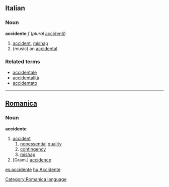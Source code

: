 ==Italian==
===Noun===
'''accidente''' ''f'' (''plural'' [[accidenti]])
# [[accident]], [[mishap]]
# (music) an [[accidental]]

===Related terms===
*[[accidentale]]
*[[accidentalità]]
*[[accidentato]]

----
==[[Romanica]]==
[[Category:Romanica language]]
===Noun===
'''accidente'''
# [[accident]]
## [[nonessential]] [[quality]] 
## [[contingency]]
## [[mishap]] 
# [Gram.] [[accidence]]

[[es:accidente]]
[[hu:Accidente]]